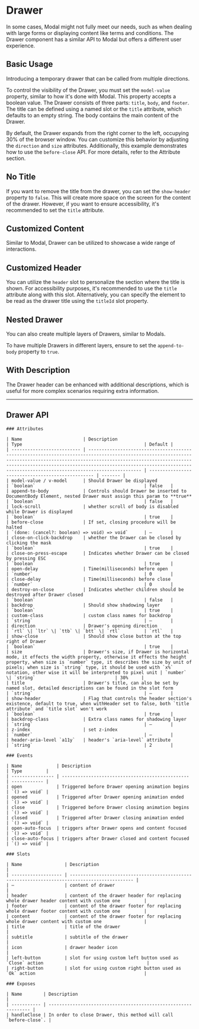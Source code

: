 
<Meta of={DrawerStories} />

# Drawer

In some cases, Modal might not fully meet our needs, such as when dealing with large forms or displaying content like terms and conditions. The Drawer
component has a similar API to Modal but offers a different user experience.

## Basic Usage

Introducing a temporary drawer that can be called from multiple directions.

To control the visibility of the Drawer, you must set the `model-value` property, similar to how it's done with Modal. This property accepts a boolean value.
The Drawer consists of three parts: `title`, `body`, and `footer`. The title can be defined using a named slot or the `title` attribute, which defaults
to an empty string. The body contains the main content of the Drawer.

By default, the Drawer expands from the right corner to the left, occupying 30% of the browser window. You can customize this behavior by adjusting
the `direction` and `size` attributes. Additionally, this example demonstrates how to use the `before-close` API. For more details, refer to the Attribute section.

<Canvas of={DrawerStories.BasicUsage} />

## No Title

If you want to remove the title from the drawer, you can set the `show-header` property to `false`. This will create more space on the screen for
the content of the drawer. However, if you want to ensure accessibility, it's recommended to set the `title` attribute.

<Canvas of={DrawerStories.NoTitle} />

## Customized Content

Similar to Modal, Drawer can be utilized to showcase a wide range of interactions.

<Canvas of={DrawerStories.CustomizedContent} />

## Customized Header

You can utilize the `header` slot to personalize the section where the title is shown. For accessibility purposes, it's recommended to use the `title`
attribute along with this slot. Alternatively, you can specify the element to be read as the drawer title using the `titleId` slot property.

<Canvas of={DrawerStories.CustomizedHeader} />

## Nested Drawer

You can also create multiple layers of Drawers, similar to Modals.

To have multiple Drawers in different layers, ensure to set the `append-to-body` property to `true`.

<Canvas of={DrawerStories.NestedDrawer} />

## With Description

The Drawer header can be enhanced with additional descriptions, which is useful for more complex scenarios requiring extra information.

<Canvas of={DrawerStories.WithDescription} />

---

## Drawer API

<div style={{ marginTop: '30px' }}>

    ### Attributes

    | Name                       | Description                                                                                                                                                                                                                                                                                                  | Type                                              | Default |
    | -------------------------- | ------------------------------------------------------------------------------------------------------------------------------------------------------------------------------------------------------------------------------------------------------------------------------------------------------------ | ------------------------------------------------- | ------- |
    | model-value / v-model      | Should Drawer be displayed                                                                                                                                                                                                                                                                                   | `boolean`                                         | false   |
    | append-to-body             | Controls should Drawer be inserted to DocumentBody Element, nested Drawer must assign this param to **true**                                                                                                                                                                                                 | `boolean`                                         | false   |
    | lock-scroll                | whether scroll of body is disabled while Drawer is displayed                                                                                                                                                                                                                                                 | `boolean`                                         | true    |
    | before-close               | If set, closing procedure will be halted                                                                                                                                                                                                                                                                     | `(done: (cancel?: boolean) => void) => void`      | —       |
    | close-on-click-backdrop    | whether the Drawer can be closed by clicking the mask                                                                                                                                                                                                                                                        | `boolean`                                         | true    |
    | close-on-press-escape      | Indicates whether Drawer can be closed by pressing ESC                                                                                                                                                                                                                                                       | `boolean`                                         | true    |
    | open-delay                 | Time(milliseconds) before open                                                                                                                                                                                                                                                                               | `number`                                          | 0       |
    | close-delay                | Time(milliseconds) before close                                                                                                                                                                                                                                                                              | `number`                                          | 0       |
    | destroy-on-close           | Indicates whether children should be destroyed after Drawer closed                                                                                                                                                                                                                                           | `boolean`                                         | false   |
    | backdrop                   | Should show shadowing layer                                                                                                                                                                                                                                                                                  | `boolean`                                         | true    |
    | custom-class               | custom class names for backdrop                                                                                                                                                                                                                                                                              | `string`                                          | —       |
    | direction                  | Drawer's opening direction                                                                                                                                                                                                                                                                                   | `rtl` \| `ltr` \| `ttb` \| `btt` \| `rtl`         | `rtl`   |
    | show-close                 | Should show close button at the top right of Drawer                                                                                                                                                                                                                                                          | `boolean`                                         | true    |
    | size                       | Drawer's size, if Drawer is horizontal mode, it effects the width property, otherwise it effects the height property, when size is `number` type, it describes the size by unit of pixels; when size is `string` type, it should be used with `x%` notation, other wise it will be interpreted to pixel unit | `number` \| `string`                              | 30%     |
    | title                      | Drawer's title, can also be set by named slot, detailed descriptions can be found in the slot form                                                                                                                                                                                                           | `string`                                          | —       |
    | show-header                | Flag that controls the header section's existence, default to true, when withHeader set to false, both `title attribute` and `title slot` won't work                                                                                                                                                         | `boolean`                                         | true    |
    | backdrop-class             | Extra class names for shadowing layer                                                                                                                                                                                                                                                                        | `string`                                          | —       |
    | z-index                    | set z-index                                                                                                                                                                                                                                                                                                  | `number`                                          | —       |
    | header-aria-level `a11y`   | header's `aria-level` attribute                                                                                                                                                                                                                                                                              | `string`                                          | 2       |

    ### Events

    | Name             | Description                                      | Type         |
    | ---------------- | ------------------------------------------------ | ------------ |
    | open             | Triggered before Drawer opening animation begins | `() => void` |
    | opened           | Triggered after Drawer opening animation ended   | `() => void` |
    | close            | Triggered before Drawer closing animation begins | `() => void` |
    | closed           | Triggered after Drawer closing animation ended   | `() => void` |
    | open-auto-focus  | triggers after Drawer opens and content focused  | `() => void` |
    | close-auto-focus | triggers after Drawer closed and content focused | `() => void` |

    ### Slots

    | Name                | Description                                                                                    |
    | ------------------- | ---------------------------------------------------------------------------------------------- |
    | —                   | content of drawer                                                                              |
    | header              | content of the drawer header for replacing whole drawer header content with custom one         |
    | footer              | content of the drawer footer for replacing whole drawer footer content with custom one         |
    | content             | content of the drawer footer for replacing whole drawer content with custom one                |
    | title               | title of the drawer                                                                            |
    | subtitle            | subtitle of the drawer                                                                         |
    | icon                | drawer header icon                                                                             |
    | left-button         | slot for using custom left button used as `Close` action                                       |
    | right-button        | slot for using custom right button used as `Ok` action                                         |

    ### Exposes

    | Name        | Description                                                     |
    | ----------- | --------------------------------------------------------------- |
    | handleClose | In order to close Drawer, this method will call `before-close`. |

</div>
